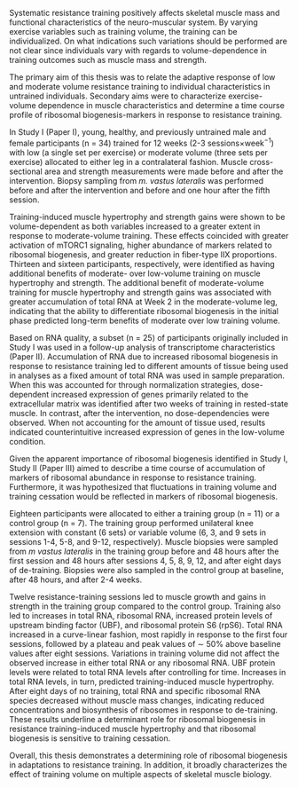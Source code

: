 Systematic resistance training positively affects skeletal muscle mass and functional characteristics of the neuro-muscular system. By varying exercise variables such as training volume, the training can be individualized. On what indications such variations should be performed are not clear since individuals vary with regards to volume-dependence in training outcomes such as muscle mass and strength.

The primary aim of this thesis was to relate the adaptive response of low and moderate volume resistance training to individual characteristics in untrained individuals.
Secondary aims were to characterize exercise-volume dependence in muscle characteristics and determine a time course profile of ribosomal biogenesis-markers in response to resistance training.  

In Study I (Paper I), young, healthy, and previously untrained male and female participants (n = 34) trained for 12 weeks (2-3 sessions$\times$week$^{-1}$) with low (a single set per exercise) or moderate volume (three sets per exercise) allocated to either leg in a contralateral fashion.
Muscle cross-sectional area and strength measurements were made before and after the intervention. Biopsy sampling from *m. vastus lateralis* was performed before and after the intervention and before and one hour after the fifth session.

Training-induced muscle hypertrophy and strength gains were shown to be volume-dependent as both variables increased to a greater extent in response to moderate-volume training. These effects coincided with greater activation of mTORC1 signaling, higher abundance of markers related to ribosomal biogenesis, and greater reduction in fiber-type IIX proportions. Thirteen and sixteen participants, respectively, were identified as having additional benefits of moderate- over low-volume training on muscle hypertrophy and strength. The additional benefit of moderate-volume training for muscle hypertrophy and strength gains was associated with greater accumulation of total RNA at Week 2 in the moderate-volume leg, indicating that the ability to differentiate ribosomal biogenesis in the initial phase predicted long-term benefits of moderate over low training volume.

Based on RNA quality, a subset (n = 25) of participants originally included in Study I was used in a follow-up analysis of transcriptome characteristics (Paper II). Accumulation of RNA due to increased ribosomal biogenesis in response to resistance training led to different amounts of tissue being used in analyses as a fixed amount of total RNA was used in sample preparation. When this was accounted for through normalization strategies, dose-dependent increased expression of genes primarily related to the extracellular matrix was identified after two weeks of training in rested-state muscle. In contrast, after the intervention, no dose-dependencies were observed. When not accounting for the amount of tissue used, results indicated counterintuitive increased expression of genes in the low-volume condition.

Given the apparent importance of ribosomal biogenesis identified in Study I, Study II (Paper III) aimed to describe a time course of accumulation of markers of ribosomal abundance in response to resistance training. Furthermore, it was hypothesized that fluctuations in training volume and training cessation would be reflected in markers of ribosomal biogenesis. 

Eighteen participants were allocated to either a training group (n = 11) or a control group (n = 7). The training group performed unilateral knee extension with constant (6 sets) or variable volume (6, 3, and 9 sets in sessions 1-4, 5-8, and 9-12, respectively). Muscle biopsies were sampled from *m vastus lateralis* in the training group before and 48 hours after the first session and 48 hours after sessions 4, 5, 8, 9, 12, and after eight days of de-training. Biopsies were also sampled in the control group at baseline, after 48 hours, and after 2-4 weeks.

Twelve resistance-training sessions led to muscle growth and gains in strength in the training group compared to the control group. Training also led to increases in total RNA, ribosomal RNA, increased protein levels of upstream binding factor (UBF), and ribosomal protein S6 (rpS6).
Total RNA increased in a curve-linear fashion, most rapidly in response to the first four sessions, followed by a plateau and peak values of $\sim$ 50% above baseline values after eight sessions. Variations in training volume did not affect the observed increase in either total RNA or any ribosomal RNA. UBF protein levels were related to total RNA levels after controlling for time. Increases in total RNA levels, in turn, predicted training-induced muscle hypertrophy. After eight days of no training, total RNA and specific ribosomal RNA species decreased without muscle mass changes, indicating reduced concentrations and biosynthesis of ribosomes in response to de-training. These results underline a determinant role for ribosomal biogenesis in resistance training-induced muscle hypertrophy and that ribosomal biogenesis is sensitive to training cessation.

Overall, this thesis demonstrates a determining role of ribosomal biogenesis in adaptations to resistance training. In addition, it broadly characterizes the effect of training volume on multiple aspects of skeletal muscle biology.